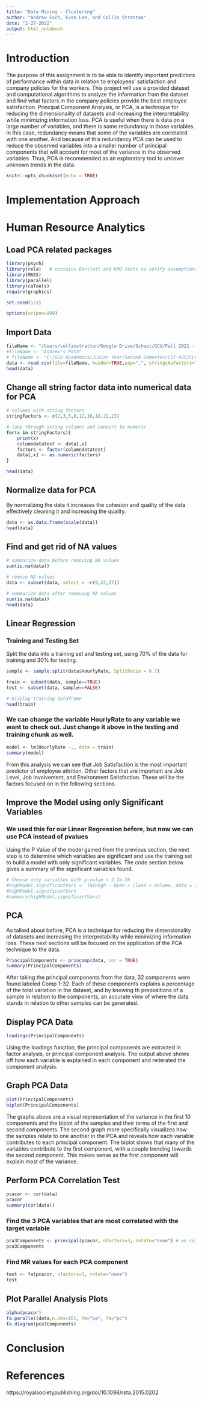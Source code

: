 ```yaml
---
title: "Data Mining - Clustering"
author: "Andrew Esch, Evan Lee, and Collin Stratton"
date: "2-27-2022"
output: html_notebook
---
```


# Introduction
The purpose of this assignment is to be able to identify important predictors of performance within data in relation to employees’ satisfaction and company policies for the workers. This project will use a provided dataset and computational algorithms to analyze the information from the dataset and find what factors in the company policies provide the best employee satisfaction.
Principal Component Analysis, or PCA, is a technique for reducing the dimensionality of datasets and increasing the interpretability while minimizing information loss. PCA is useful when there is data on a large number of variables, and there is some redundancy in those variables. In this case, redundancy means that some of the variables are correlated with one another. And because of this redundancy PCA can be used to reduce the observed variables into a smaller number of principal components that will account for most of the variance in the observed variables. Thus, PCA is recommended as an exploratory tool to uncover unknown trends in the data.

```r
knitr::opts_chunk$set(echo = TRUE)
```

# Implementation Approach


# Human Resource Analytics
## Load PCA related packages
```r
library(psych)
library(rela)   # contains Bartlett and KMO tests to verify assumptions
library(MASS)
library(parallel)
library(caTools)
require(graphics)

set.seed(123)

options(scipen=999)
```



## Import Data
```r
fileName <- "/Users/collinstratton/Google Drive/School/GCU/Fall 2021 - Spring 2022/CST-425/CST-425/HumanResourceAnalytics/WA_Fn-UseC_-HR-Employee-Attrition.csv"
#fileName <- "Andrew's Path"
# fileName <- "C:/GCU Academics/Junior Year/Second Semester/CST-425/CLC Shared GitHub Repository/Cloned Repository/HumanResourceAnalytics/WA_Fn-UseC_-HR-Employee-Attrition.csv"
data <- read.csv(file=fileName, header=TRUE,sep=",", stringsAsFactors=TRUE)
head(data)
```

## Change all string factor data into numerical data for PCA
```r
# columns with string factors
stringFactors <- c(2,3,5,8,12,16,18,22,23)

# loop through string columns and convert to numeric
for(x in stringFactors){
    print(x)
    columndatatest <- data[,x]
    factors <- factor(columndatatest)
    data[,x] <- as.numeric(factors)
}

head(data)
```

## Normalize data for PCA
By normalizing the data it increases the cohesion and quality of the data effectively cleaning it and increasing the quality.
```r
data <- as.data.frame(scale(data))
head(data)
```

## Find and get rid of NA values
```r
# summarize data before removing NA values
sum(is.na(data))

# remove NA values
data <- subset(data, select = -c(9,22,27))

# summarize data after removing NA values
sum(is.na(data))
head(data)
```

## Linear Regression
### Training and Testing Set
Split the data into a training set and testing set, using 70% of the data for training and 30% for testing.
```r
sample <- sample.split(data$HourlyRate, SplitRatio = 0.7)

train <- subset(data, sample==TRUE)
test <- subset(data, sample==FALSE)

# Display training dataframe
head(train)
```

### We can change the variable HourlyRate to any variable we want to check out. Just change it above in the testing and training chunk as well.
```r
model <- lm(HourlyRate ~., data = train)
summary(model)
```
From this analysis we can see that Job Satisfaction is the most important predictor of employee attrition. Other factors that are important are Job Level, Job Involvement, and Environment Satisfaction. These will be the factors focused on in the following sections.

## Improve the Model using only Significant Variables
### We used this for our Linear Regression before, but now we can use PCA instead of pvalues
Using the P Value of the model gained from the previous section, the next step is to determine which variables are significant and use the training set to build a model with only significant variables. The code section below gives a summary of the significant variables found.
```r
# Choose only variables with p-value < 2.2e-16
#highModel.significantVars <- lm(High ~ Open + Close + Volume, data = txn.df.train)
#highModel.significantVars
#summary(highModel.significantVars)
```

## PCA
As talked about before, PCA is a technique for reducing the dimensionality of datasets and increasing the interpretability while minimizing information loss. These next sections will be focused on the application of the PCA technique to the data.
```r
PrincipalComponents <- princomp(data, cor = TRUE)
summary(PrincipalComponents)
```
After taking the principal components from the data, 32 components were found labeled Comp 1-32. Each of these components explains a percentage of the total variation in the dataset, and by knowing th prepositions of a sample in relation to the components, an accurate view of where the data stands in relation to other samples can be generated.

## Display PCA Data
```r
loadings(PrincipalComponents)
```
Using the loadings function, the principal components are extracted in factor analysis, or principal component analysis. The output above shows off how each variable is explained in each component and reiterated the component analysis.

## Graph PCA Data
```r
plot(PrincipalComponents)
biplot(PrincipalComponents)
```
The graphs above are a visual representation of the variance in the first 10 components and the biplot of the samples and their terms of the first and second components. The second graph more specifically visualizes how the samples relate to one another in the PCA and reveals how each variable contributes to each principal component. The biplot shows that many of the variables contribute to the first component, with a couple trending towards the second component. This makes sense as the first component will explain most of the variance. 

## Perform PCA Correlation Test
```r
pcacor <- cor(data)
pcacor
summary(cor(data))
```

### Find the 3 PCA variables that are most correlated with the target variable
```r
pca3Components <- principal(pcacor, nfactors=3, rotate="none") # we calculate all 3 components
pca3Components
```

### Find MR values for each PCA component
```r
test <- fa(pcacor, nfactors=3, rotate="none")
test
```

## Plot Parallel Analysis Plots
```r
alpha(pcacor)
fa.parallel(data,n.obs=161, fm="pa", fa="pc")
fa.diagram(pca3Components)
```

# Conclusion


# References
https://royalsocietypublishing.org/doi/10.1098/rsta.2015.0202

